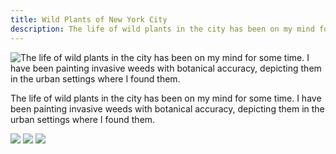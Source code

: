 ```yaml
---
title: Wild Plants of New York City
description: The life of wild plants in the city has been on my mind for some time. I have been painting invasive weeds with botanical accuracy, depicting them in the urban settings where I found them.
---
```


![The life of wild plants in the city has been on my mind for some time. I have been painting invasive weeds with botanical accuracy, depicting them in the urban settings where I found them.](@assets/wild-plants-of-new-york-city/cover.jpg)

The life of wild plants in the city has been on my mind for some time. I have been painting invasive weeds with botanical accuracy, depicting them in the urban settings where I found them.

![](@assets/wild-plants-of-new-york-city/1.jpg)
![](@assets/wild-plants-of-new-york-city/2.jpg)
![](@assets/wild-plants-of-new-york-city/3.jpg)


